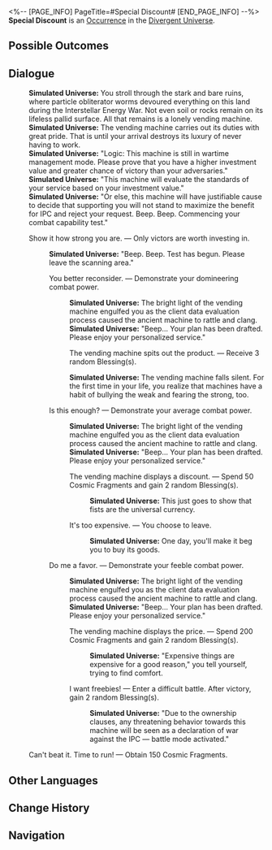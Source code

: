 <%-- [PAGE_INFO]
PageTitle=#Special Discount#
[END_PAGE_INFO] --%>
{{Stub}}
{{Simulated Universe Event Infobox
|id            = 22401
|title         = 
|image         = Occurrence Contest.png
|domains_su    = 
|domains_swarm = 
|domains_gng   = 
|domains_du    = Unknown
|domains_und   = 
|requirements  = 
|prev          = 
|next          = 
|characters    = 
|factions      = 
|order         = 
|order_du      = 106
}}
'''Special Discount''' is an [[Divergent Universe/Occurrence|Occurrence]] in the [[Divergent Universe]].

==Possible Outcomes==
{{Possible Outcomes
|choice_1 = Show it how strong you are.

|choice_1_1 = You better reconsider.

|choice_1_1_1 = The vending machine spits out the product.
|result_1_1_1 = Receive 3 random Blessing(s).

|choice_1_2 = Is this enough?

|choice_1_2_1 = The vending machine displays a discount.
|result_1_2_1 = Spend 50 Cosmic Fragments and gain 2 random Blessing(s).

|choice_1_2_2 = It's too expensive.
|result_1_2_2 = You choose to leave.

|choice_1_3 = Do me a favor.

|choice_1_3_1 = The vending machine displays the price.
|result_1_3_1 = Spend 200 Cosmic Fragments and gain 2 random Blessing(s).

|choice_1_3_2 = I want freebies!
|result_1_3_2 = Enter a difficult battle. After victory, gain 2 random Blessing(s).

|choice_2 = Can't beat it. Time to run!
|result_2 = Obtain 150 Cosmic Fragments.
}}
<!--
==Gameplay Notes==
* 
-->
==Dialogue==
{{Dialogue Start}}
:'''Simulated Universe:''' You stroll through the stark and bare ruins, where particle obliterator worms devoured everything on this land during the Interstellar Energy War. Not even soil or rocks remain on its lifeless pallid surface. All that remains is a lonely vending machine.
:'''Simulated Universe:''' The vending machine carries out its duties with great pride. That is until your arrival destroys its luxury of never having to work.
:'''Simulated Universe:''' "Logic: This machine is still in wartime management mode. Please prove that you have a higher investment value and greater chance of victory than your adversaries."
:'''Simulated Universe:''' "This machine will evaluate the standards of your service based on your investment value."
:'''Simulated Universe:''' "Or else, this machine will have justifiable cause to decide that supporting you will not stand to maximize the benefit for IPC and reject your request. Beep. Beep. Commencing your combat capability test."
:{{DIcon|Star}} Show it how strong you are. &mdash; Only victors are worth investing in.
::'''Simulated Universe:''' "Beep. Beep. Test has begun. Please leave the scanning area."
::{{DIcon|Star}} You better reconsider. &mdash; Demonstrate your domineering combat power.
:::'''Simulated Universe:''' The bright light of the vending machine engulfed you as the client data evaluation process caused the ancient machine to rattle and clang.
:::'''Simulated Universe:''' "Beep... Your plan has been drafted. Please enjoy your personalized service."
:::{{DIcon|Star}} The vending machine spits out the product. &mdash; Receive 3 random Blessing(s).
:::'''Simulated Universe:''' The vending machine falls silent. For the first time in your life, you realize that machines have a habit of bullying the weak and fearing the strong, too.
::{{DIcon|Star}} Is this enough? &mdash; Demonstrate your average combat power.
:::'''Simulated Universe:''' The bright light of the vending machine engulfed you as the client data evaluation process caused the ancient machine to rattle and clang.
:::'''Simulated Universe:''' "Beep... Your plan has been drafted. Please enjoy your personalized service."
:::{{DIcon|Star}} The vending machine displays a discount. &mdash; Spend 50 Cosmic Fragments and gain 2 random Blessing(s).
::::'''Simulated Universe:''' This just goes to show that fists are the universal currency.
:::{{DIcon|Star}} It's too expensive. &mdash; You choose to leave.
::::'''Simulated Universe:''' One day, you'll make it beg you to buy its goods.
::{{DIcon|Star}} Do me a favor. &mdash; Demonstrate your feeble combat power.
:::'''Simulated Universe:''' The bright light of the vending machine engulfed you as the client data evaluation process caused the ancient machine to rattle and clang.
:::'''Simulated Universe:''' "Beep... Your plan has been drafted. Please enjoy your personalized service."
:::{{DIcon|Star}} The vending machine displays the price. &mdash; Spend 200 Cosmic Fragments and gain 2 random Blessing(s).
::::'''Simulated Universe:''' "Expensive things are expensive for a good reason," you tell yourself, trying to find comfort.
:::{{DIcon|Star}} I want freebies! &mdash; Enter a difficult battle. After victory, gain 2 random Blessing(s).
::::'''Simulated Universe:''' "Due to the ownership clauses, any threatening behavior towards this machine will be seen as a declaration of war against the IPC &mdash; battle mode activated."
:{{DIcon|Star}} Can't beat it. Time to run! &mdash; Obtain 150 Cosmic Fragments.
{{Dialogue End}}

==Other Languages==
{{Other Languages
|en   = Special Discount
|zhs  = 特别优惠
|zht  = 特別優惠
|ja   = {{Rubi|特別割引|とくべつわりびき}}
|ko   = 특별 할인
|es   = Descuento especial
|fr   = Offre spéciale
|ru   = Особая скидка
|th   = ลดราคาพิเศษ
|vi   = Ưu Đãi Đặc Biệt
|de   = Sonderangebot
|id   = Diskon Spesial
|pt   = Desconto Especial
}}

==Change History==
{{Change History|null}}

==Navigation==
{{Occurrence Navbox}}
